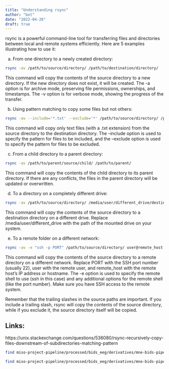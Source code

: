 ```yaml
---
title: "Understanding rsync"
author: "bot"
date: "2022-04-26"
draft: true
---
```



rsync is a powerful command-line tool for transferring files and directories between local and remote systems efficiently. Here are 5 examples illustrating how to use it:

a) From one directory to a newly created directory:

```bash
rsync -av /path/to/source/directory/ /path/to/destination/directory/
```
This command will copy the contents of the source directory to a new directory. If the new directory does not exist, it will be created. The -a option is for archive mode, preserving file permissions, ownerships, and timestamps. The -v option is for verbose mode, showing the progress of the transfer.

b) Using pattern matching to copy some files but not others:

```bash
rsync -av --include='*.txt' --exclude='*' /path/to/source/directory/ /path/to/destination/directory/
```

This command will copy only text files (with a .txt extension) from the source directory to the destination directory. The --include option is used to specify the pattern for files to be included, and the --exclude option is used to specify the pattern for files to be excluded.

c) From a child directory to a parent directory:

```bash
rsync -av /path/to/parent/source/child/ /path/to/parent/
```

This command will copy the contents of the child directory to its parent directory. If there are any conflicts, the files in the parent directory will be updated or overwritten.

d) To a directory on a completely different drive:

```bash
rsync -av /path/to/source/directory/ /media/user/different_drive/destination/directory/
```

This command will copy the contents of the source directory to a destination directory on a different drive. Replace /media/user/different_drive with the path of the mounted drive on your system.

e) To a remote folder on a different network:

```bash
rsync -av -e "ssh -p PORT" /path/to/source/directory/ user@remote_host:/path/to/remote/directory/
```

This command will copy the contents of the source directory to a remote directory on a different network. Replace PORT with the SSH port number (usually 22), user with the remote user, and remote_host with the remote host's IP address or hostname. The -e option is used to specify the remote shell to use (ssh in this case) and any additional options for the remote shell (like the port number). Make sure you have SSH access to the remote system.

Remember that the trailing slashes in the source paths are important. If you include a trailing slash, rsync will copy the contents of the source directory, while if you exclude it, the source directory itself will be copied.

## Links: 

https://unix.stackexchange.com/questions/536080/rsync-recursively-copy-files-downstream-of-subdirectories-matching-pattern

```bash
find miso-project-pipeline/processed/bids_eeg/derivatives/mne-bids-pipeline -name 'sub-*_task-genaudi3_ave.fif' -type f -exec cp {} bids_getfiles/ \;
```

```bash
find miso-project-pipeline/processed/bids_eeg/derivatives/mne-bids-pipeline -name 'sub-*_task-genaudi3_proc-clean_epo.fif' -type f -exec cp {} bids_getfiles/clean_epo/ \;
```





